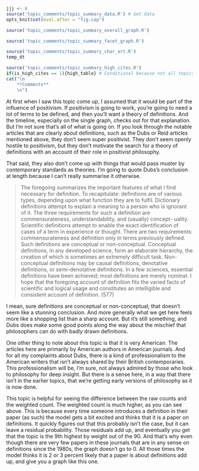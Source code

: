 ```r
jjj <- 6
source('topic_comments/topic_summary_data.R') # Get data
opts_knit$set(eval.after = "fig.cap")
```

```r
source('topic_comments/topic_summary_overall_graph.R')
```

```r

source('topic_comments/topic_summary_facet_graph.R')
```

```r

source('topic_comments/topic_summary_char_art.R')
temp_dt
```

```r
source('topic_comments/topic_summary_high_cites.R')
if(is_high_cites == 1){high_table} # Conditional because not all topics have high cites
cat("\n
	**Comments**
	\n")
```

At first when I saw this topic come up, I assumed that it would be part of the influence of positivism. If positivism is going to work, you're going to need a lot of terms to be defined, and then you'll want a theory of definitions. And the timeline, especially on the single graph, checks out for that explanation. But I'm not sure that's all of what is going on. If you look through the notable articles that are clearly about definitions, such as the Dubs or Reid articles mentioned above, they don't seem super positivist. They don't seem openly hostile to positivism, but they don't motivate the search for a theory of definitions with an account of their role in positivist philosophy.

That said, they also don't come up with things that would pass muster by contemporary standards as theories. I'm going to quote Dubs's conclusion at length because I can't really summarise it otherwise.

> The foregoing summarizes the important features of what I find necessary for definition. To recapitulate: definitions are of various types, depending upon what function they are to fulfil. Dictionary definitions attempt to explain a meaning to a person who is ignorant of it. The three requirements for such a definition are commensurateness, understandability, and (usually) concept- uality. Scientific definitions attempt to enable the exact identification of cases of a term in experience or thought. There are two requirements: commensurateness and definition only in terms previously defined. Such definitions are conceptual or non-conceptual. Conceptual definitions, in any developed science, form an elaborate hierarchy, the creation of which is sometimes an extremely difficult task. Non-conceptual definitions may be causal definitions, denotative definitions, or semi-denotative definitions. In a few sciences, essential definitions have been achieved; most definitions are merely nominal. I hope that the foregoing account of definition fits the varied facts of scientific and logical usage and constitutes an intelligible and consistent account of definition. (577)

I mean, sure definitions are conceptual or non-conceptual; that doesn't seem like a stunning conclusion. And more generally what we get here feels more like a shopping list than a sharp account. But it's still something, and Dubs does make some good points along the way about the mischief that philosophers can do with badly drawn definitions.

One other thing to note about this topic is that it is very American. The articles here are primarily by American authors in American journals. And for all my complaints about Dubs, there is a kind of professionalism to the American writers that isn't always shared by their British contemporaries. This professionalism will be, I'm sure, not always admired by those who look to philosophy for deep insight. But there is a sense here, in a way that there isn't in the earlier topics, that we're getting early versions of philosophy as it is now done.

This topic is helpful for seeing the difference between the raw counts and the weighted count. The weighted count is much higher, as you can see above. This is because every time someone introduces a definition in their paper (as such) the model gets a bit excited and thinks that it is a paper on definitions. It quickly figures out that this probably isn't the case, but it can leave a residual probability. Those residuals add up, and eventually you get that the topic is the 9th highest by weight out of the 90. And that's why even though there are very few papers in these journals that are in any sense on definitions since the 1980s, the graph doesn't go to 0. All those times the model thinks it is 2 or 3 percent likely that a paper is about definitions add up, and give you a graph like this one.